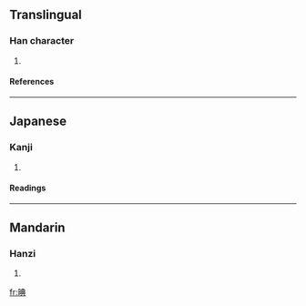 ==Translingual==
===Han character===
{{Han char|rn=72|rad=日|as=08|sn=12|four=6508<sub>1</sub>|canj=日廿月金 (ATBC)}}
# {{defn|Han|sort=日08}}
====References====
{{Han ref|kx=0496.220|dkj=13974|dj=0862.070|hdz=21518.120|uh=666A|ud=26218|bh=D9A7|bd=55719}}

----
==Japanese==
===Kanji===
{{ja-kanji|grade=|rs=日08}}
# {{defn|Japanese}} 
====Readings====
{{ja-readings|on=[[てん]] (ten)|kun=[[あきらか]] (akiraka)}}

----
==Mandarin==
===Hanzi===
{{cmn-hanzi|pin=[[tiǎn]] (tian3)|wg=t'ien<sup>3</sup>}}
# {{defn|Mandarin}}

[[fr:晪]]